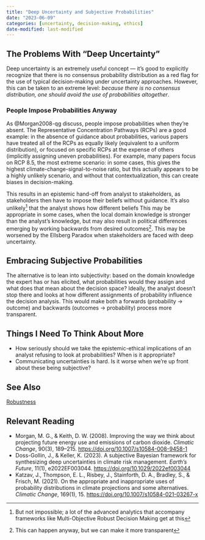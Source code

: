 ```yaml
---
title: "Deep Uncertainty and Subjective Probabilities"
date: "2023-06-09"
categories: [uncertainty, decision-making, ethics]
date-modified: last-modified
---
```


## The Problems With "Deep Uncertainty"

Deep uncertainty is an extremely useful concept --- it's good to explicitly recognize that there is no consensus probability distribution as a red flag for the use of typical decision-making under uncertainty approaches. However, this can be taken to an extreme level: *because there is no consensus distribution, one should avoid the use of probabilities altogether*.

### People Impose Probabilities Anyway

As @Morgan2008-qg discuss, people impose probabilities when they're absent. The Representative Concentration Pathways (RCPs) are a good example: in the absence of guidance about probabilities, various papers have treated all of the RCPs as equally likely (equivalent to a uniform distribution), or focused on specific RCPs at the expense of others (implicitly assigning uneven probabilities). For example, many papers focus on RCP 8.5, the most extreme scenario: in some cases, this gives the highest climate-change-signal-to-noise ratio, but this actually appears to be a highly unlikely scenario, and without that contextualization, this can create biases in decision-making.

This results in an epistemic hand-off from analyst to stakeholders, as stakeholders then have to impose their beliefs without guidance. It's also unlikely^[But not impossible; a lot of the advanced analytics that accompany frameworks like Multi-Objective Robust Decision Making get at this] that the analyst shows how different beliefs This may be appropriate in some cases, when the local domain knowledge is stronger than the analyst's knowledge, but may also result in political differences emerging by working backwards from desired outcomes^[This can happen anyway, but we can make it more transparent]. This may be worsened by the Ellsberg Paradox when stakeholders are faced with deep uncertainty.

## Embracing Subjective Probabilities

The alternative is to lean into subjectivity: based on the domain knowledge the expert has or has elicited, what probabilities would they assign and what does that mean about the decision space? Ideally, the analyst doesn't stop there and looks at how different assignments of probability influence the decision analysis. This would make both a forwards (probability -> outcome) and backwards (outcomes -> probability) process more transparent.

## Things I Need To Think About More

- How seriously should we take the epistemic-ethical implications of an analyst refusing to look at probabilities? When is it appropriate?
- Communicating uncertainties is hard. Is it worse when we're up front about these being subjective?

## See Also

[Robustness](../robustness/) 

## Relevant Reading

- Morgan, M. G., & Keith, D. W. (2008). Improving the way we think about projecting future energy use and emissions of carbon dioxide. *Climatic Change*, 90(3), 189–215. <https://doi.org/10.1007/s10584-008-9458-1>
- Doss-Gollin, J., & Keller, K. (2023). A subjective Bayesian framework for synthesizing deep uncertainties in climate risk management. *Earth’s Future*, 11(1), e2022EF003044. <https://doi.org/10.1029/2022ef003044>
- Katzav, J., Thompson, E. L., Risbey, J., Stainforth, D. A., Bradley, S., & Frisch, M. (2021). On the appropriate and inappropriate uses of probability distributions in climate projections and some alternatives. *Climatic Change*, 169(1), 15. <https://doi.org/10.1007/s10584-021-03267-x>
